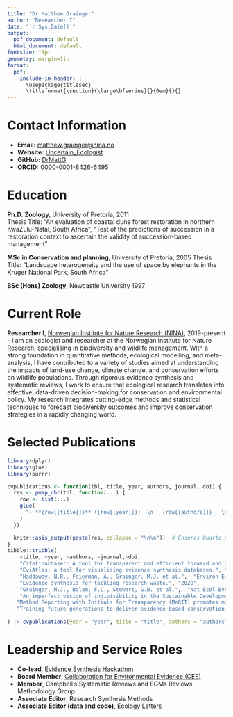 ```yaml
---
title: "Dr Matthew Grainger"
author: "Researcher I"
date: "`r Sys.Date()`"
output:
  pdf_document: default
  html_document: default
fontsize: 11pt
geometry: margin=1in
format:
  pdf:
    include-in-header: |
      \usepackage{titlesec}
      \titleformat{\section}{\large\bfseries}{}{0em}{}{}
---
```

# Contact Information
- **Email:** [matthew.grainger@nina.no](mailto:matthew.grainger@nina.no)
- **Website:** [Uncertain_Ecologist](https://drmattg.github.io/Uncertain_Ecologist/) 
- **GitHub:** [DrMattG](https://github.com/DrMattG/)
- **ORCID:** [0000-0001-8426-6495](https://orcid.org/0000-0001-8426-6495)  

# Education
**Ph.D. Zoology**, University of Pretoria, 2011  
Thesis Title: "An evaluation of coastal dune forest restoration in northern KwaZulu-Natal, South Africa", "Test of the predictions of succession in a restoration context to ascertain the validity of succession-based management"  

**MSc in Conservation and planning**, University of Pretoria, 2005
Thesis Title: "Landscape heterogeneity and the use of space by elephants in the Kruger National Park, South Africa"

**BSc (Hons) Zoology**, Newcastle University 1997


# Current Role
**Researcher I**, [Norwegian Institute for Nature Research (NINA)](https://www.nina.no/english), 2019-present  
- I am an ecologist and researcher at the Norwegian Institute for Nature Research, specialising in biodiversity and wildlife management. With a strong foundation in quantitative methods, ecological modelling, and meta-analysis, I have contributed to a variety of studies aimed at understanding the impacts of land-use change, climate change, and conservation efforts on wildlife populations. Through rigorous evidence synthesis and systematic reviews, I work to ensure that ecological research translates into effective, data-driven decision-making for conservation and environmental policy. My research integrates cutting-edge methods and statistical techniques to forecast biodiversity outcomes and improve conservation strategies in a rapidly changing world. 

# Selected Publications
```r
library(dplyr)
library(glue)
library(purrr)

cvpublications <- function(tbl, title, year, authors, journal, doi) {
  res <- pmap_chr(tbl, function(...) {
    row <- list(...)
    glue(
      "- **{row[[title]]}** ({row[[year]]})  \n  _{row[[authors]]}_  \n  **{row[[journal]]}**  \n  [DOI](https://{row[[doi]]})"
    )
  })

  knitr::asis_output(paste(res, collapse = "\n\n"))  # Ensures Quarto processes it as Markdown
}
tibble::tribble(
    ~title, ~year, ~authors, ~journal,~doi,
    "Citationchaser: A tool for transparent and efficient forward and backward citation chasing in systematic searching.", "2022", "Haddaway NR, Grainger MJ, Gray CT.",  "Res Syn Meth." ,"doi:10.1002/jrsm.1563",
    "EviAtlas: a tool for visualising evidence synthesis databases.", "2019",
    "Haddaway, N.R., Feierman, A., Grainger, M.J. et al.",  "Environ Evid", "doi.org/10.1186/s13750-019-0167-1",
    "Evidence synthesis for tackling research waste.", "2020",
    "Grainger, M.J., Bolam, F.C., Stewart, G.B. et al.",  "Nat Ecol Evol","doi.org/10.1038/s41559-020-1141-6",
    "An imperfect vision of indivisibility in the Sustainable Development Goals", "2019","McGowan, P.J.K., Stewart, G.B., Long, G., Grainger, M.J.", "Nat Sustain","doi.org/10.1038/s41893-018-0190-1",
   "Method Reporting with Initials for Transparency (MeRIT) promotes more granularity and accountability for author contributions", "2023",  "Nakagawa, S., Ivimey-Cook, E.R., Grainger, M.J. et al.",  "Nat Commun", "doi.org/10.1038/s41467-023-37039-1",
   "Training future generations to deliver evidence-based conservation and ecosystem management", "2021", "Downey H Amano, M CadotteS, et al.",  "Ecol Solut Evidence", "doi.org/10.1002/2688-8319.12032", "Existing evidence on the use of participatory scenarios in ecological restoration: a systematic map", "2023", "Durrant, E., Howson, P., Puttick, B. et al.", "Environ Evid" ,"doi.org/10.1186/s13750-023-00314-1"
   
) |> cvpublications(year = "year", title = "title", authors = "authors", journal = "journal", doi = "doi")


```

# Leadership and Service Roles
- **Co-lead**, [Evidence Synthesis Hackathon](www.eshackathon.org)
- **Board Member**, [Collaboration for Environmental Evidence (CEE)](https://environmentalevidence.org/)
- **Member**, Campbell's Systematic Reviews and EGMs Reviews Methodology Group
- **Associate Editor**, Research Synthesis Methods
- **Associate Editor (data and code)**, Ecology Letters 

